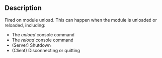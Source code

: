 {{Lua/Event}}

==Description==

Fired on module unload. This can happen when the module is unloaded or reloaded, including:
* The ''unload'' console command
* The ''reload'' console command
* (Server) Shutdown
* (Client) Disconnecting or quitting